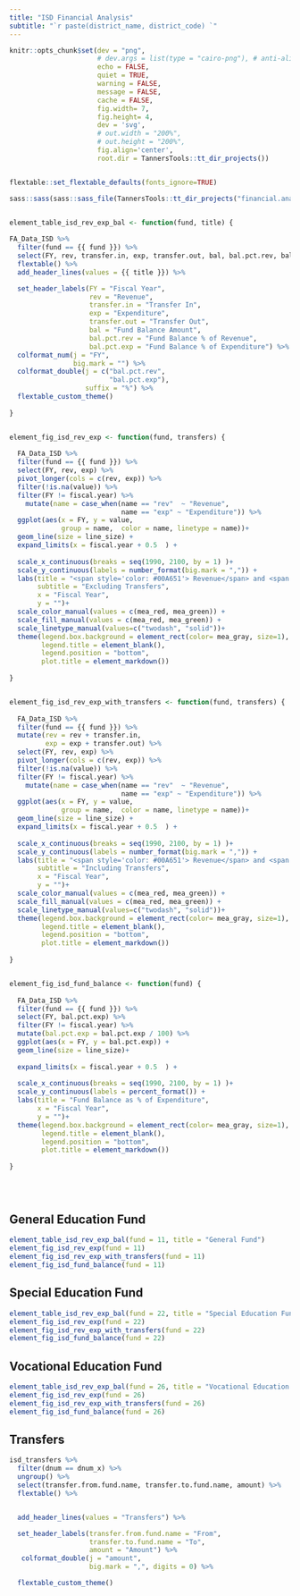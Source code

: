 ```yaml
---
title: "ISD Financial Analysis"
subtitle: "`r paste(district_name, district_code) `"
---
```





```r
knitr::opts_chunk$set(dev = "png", 
                      # dev.args = list(type = "cairo-png"), # anti-aliasing 
                      echo = FALSE, 
                      quiet = TRUE,
                      warning = FALSE, 
                      message = FALSE,
                      cache = FALSE,
                      fig.width= 7,
                      fig.height= 4,
                      dev = 'svg',
                      # out.width = "200%",
                      # out.height = "200%",
                      fig.align='center',
                      root.dir = TannersTools::tt_dir_projects())


flextable::set_flextable_defaults(fonts_ignore=TRUE)


```


```r

sass::sass(sass::sass_file(TannersTools::tt_dir_projects("financial.analysis", "assets", "FA_Style.scss")))



```



```r

element_table_isd_rev_exp_bal <- function(fund, title) {
  
FA_Data_ISD %>% 
  filter(fund == {{ fund }}) %>% 
  select(FY, rev, transfer.in, exp, transfer.out, bal, bal.pct.rev, bal.pct.exp) %>% 
  flextable() %>% 
  add_header_lines(values = {{ title }}) %>% 

  set_header_labels(FY = "Fiscal Year",
                    rev = "Revenue",
                    transfer.in = "Transfer In",
                    exp = "Expenditure",
                    transfer.out = "Transfer Out",
                    bal = "Fund Balance Amount",
                    bal.pct.rev = "Fund Balance % of Revenue",
                    bal.pct.exp = "Fund Balance % of Expenditure") %>% 
  colformat_num(j = "FY",
                big.mark = "") %>%
  colformat_double(j = c("bal.pct.rev", 
                         "bal.pct.exp"), 
                   suffix = "%") %>% 
  flextable_custom_theme()
  
}



```


```r


element_fig_isd_rev_exp <- function(fund, transfers) {
  
  FA_Data_ISD %>% 
  filter(fund == {{ fund }}) %>% 
  select(FY, rev, exp) %>% 
  pivot_longer(cols = c(rev, exp)) %>% 
  filter(!is.na(value)) %>%
  filter(FY != fiscal.year) %>% 
    mutate(name = case_when(name == "rev"  ~ "Revenue",
                            name == "exp" ~ "Expenditure")) %>% 
  ggplot(aes(x = FY, y = value, 
             group = name,  color = name, linetype = name))+
  geom_line(size = line_size) +
  expand_limits(x = fiscal.year + 0.5  ) +
  
  scale_x_continuous(breaks = seq(1990, 2100, by = 1) )+
  scale_y_continuous(labels = number_format(big.mark = ",")) +
  labs(title = "<span style='color: #00A651'> Revenue</span> and <span style='color: #C2002F'>Expenditure</span>",
       subtitle = "Excluding Transfers",
       x = "Fiscal Year",
       y = "")+
  scale_color_manual(values = c(mea_red, mea_green)) +
  scale_fill_manual(values = c(mea_red, mea_green)) +
  scale_linetype_manual(values=c("twodash", "solid"))+
  theme(legend.box.background = element_rect(color= mea_gray, size=1),
        legend.title = element_blank(),
        legend.position = "bottom",
        plot.title = element_markdown())
  
}



```

```r

element_fig_isd_rev_exp_with_transfers <- function(fund, transfers) {
  
  FA_Data_ISD %>% 
  filter(fund == {{ fund }}) %>% 
  mutate(rev = rev + transfer.in,
         exp = exp + transfer.out) %>% 
  select(FY, rev, exp) %>% 
  pivot_longer(cols = c(rev, exp)) %>% 
  filter(!is.na(value)) %>%
  filter(FY != fiscal.year) %>% 
    mutate(name = case_when(name == "rev"  ~ "Revenue",
                            name == "exp" ~ "Expenditure")) %>% 
  ggplot(aes(x = FY, y = value, 
             group = name,  color = name, linetype = name))+
  geom_line(size = line_size) +
  expand_limits(x = fiscal.year + 0.5  ) +
  
  scale_x_continuous(breaks = seq(1990, 2100, by = 1) )+
  scale_y_continuous(labels = number_format(big.mark = ",")) +
  labs(title = "<span style='color: #00A651'> Revenue</span> and <span style='color: #C2002F'>Expenditure</span>",
       subtitle = "Including Transfers",
       x = "Fiscal Year",
       y = "")+
  scale_color_manual(values = c(mea_red, mea_green)) +
  scale_fill_manual(values = c(mea_red, mea_green)) +
  scale_linetype_manual(values=c("twodash", "solid"))+
  theme(legend.box.background = element_rect(color= mea_gray, size=1),
        legend.title = element_blank(),
        legend.position = "bottom",
        plot.title = element_markdown())
  
}



```



```r

element_fig_isd_fund_balance <- function(fund) {
  
  FA_Data_ISD %>% 
  filter(fund == {{ fund }}) %>% 
  select(FY, bal.pct.exp) %>% 
  filter(FY != fiscal.year) %>% 
  mutate(bal.pct.exp = bal.pct.exp / 100) %>% 
  ggplot(aes(x = FY, y = bal.pct.exp)) +
  geom_line(size = line_size)+
  
  expand_limits(x = fiscal.year + 0.5  ) +
  
  scale_x_continuous(breaks = seq(1990, 2100, by = 1) )+
  scale_y_continuous(labels = percent_format()) +
  labs(title = "Fund Balance as % of Expenditure",
       x = "Fiscal Year",
       y = "")+
  theme(legend.box.background = element_rect(color= mea_gray, size=1),
        legend.title = element_blank(),
        legend.position = "bottom",
        plot.title = element_markdown())
  
}
  
 
  

```





## General Education Fund

```r
element_table_isd_rev_exp_bal(fund = 11, title = "General Fund")
element_fig_isd_rev_exp(fund = 11)
element_fig_isd_rev_exp_with_transfers(fund = 11)
element_fig_isd_fund_balance(fund = 11)

```



## Special Education Fund

```r

element_table_isd_rev_exp_bal(fund = 22, title = "Special Education Fund")
element_fig_isd_rev_exp(fund = 22)
element_fig_isd_rev_exp_with_transfers(fund = 22)
element_fig_isd_fund_balance(fund = 22)

```





## Vocational Education Fund


```r

element_table_isd_rev_exp_bal(fund = 26, title = "Vocational Education Fund")
element_fig_isd_rev_exp(fund = 26)
element_fig_isd_rev_exp_with_transfers(fund = 26)
element_fig_isd_fund_balance(fund = 26)

```



## Transfers

```r

isd_transfers %>% 
  filter(dnum == dnum_x) %>% 
  ungroup() %>% 
  select(transfer.from.fund.name, transfer.to.fund.name, amount) %>% 
  flextable() %>% 


  add_header_lines(values = "Transfers") %>% 

  set_header_labels(transfer.from.fund.name = "From", 
                    transfer.to.fund.name = "To",
                    amount = "Amount") %>% 
   colformat_double(j = "amount", 
                    big.mark = ",", digits = 0) %>%

  flextable_custom_theme()


```







